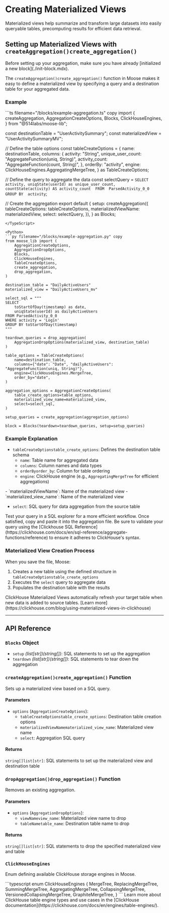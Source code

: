 
# Creating Materialized Views

<LanguageSwitcher />

Materialized views help summarize and transform large datasets into easily queryable tables, precomputing results for efficient data retrieval.

## Setting up Materialized Views with <TypeScript NodeType="span">`createAggregation()`</TypeScript><Python NodeType="span">`create_aggregation()`</Python>

<Callout type="warning" title="Ensure Block Initialization">
  Before setting up your aggregation, make sure you have already [initialized a new block](./init-block.mdx).
</Callout>

The <TypeScript NodeType="span">`createAggregation()`</TypeScript><Python NodeType="span">`create_aggregation()`</Python> function in Moose makes it easy to define a materialized view by specifying a query and a destination table for your aggregated data.

### Example

<TypeScript>
```ts filename="/blocks/example-aggregation.ts" copy
import {
  createAggregation,
  AggregationCreateOptions,
  Blocks,
  ClickHouseEngines,
} from "@514labs/moose-lib";

const destinationTable = "UserActivitySummary";
const materializedView = "UserActivitySummaryMV";

// Define the table options
const tableCreateOptions = {
  name: destinationTable, 
  columns: {
    activity: "String",
    unique_user_count: "AggregateFunction(uniq, String)",
    activity_count: "AggregateFunction(count, String)",
  },
  orderBy: "activity",
  engine: ClickHouseEngines.AggregatingMergeTree,
} as TableCreateOptions;

// Define the query to aggregate the data
const selectQuery = `
  SELECT 
    activity,
    uniqState(userId) as unique_user_count, 
    countState(activity) AS activity_count 
  FROM 
    ParsedActivity_0_0 
  GROUP BY 
    activity
`;

// Create the aggregation
export default {
  setup: createAggregation({
    tableCreateOptions: tableCreateOptions,
    materializedViewName: materializedView, 
    select: selectQuery,
  }),
} as Blocks;
```
</TypeScript>

<Python>
```py filename="/blocks/example-aggregation.py" copy
from moose_lib import (
    AggregationCreateOptions,
    AggregationDropOptions,
    Blocks,
    ClickHouseEngines,
    TableCreateOptions,
    create_aggregation,
    drop_aggregation,
)

destination_table = "DailyActiveUsers"
materialized_view = "DailyActiveUsers_mv"

select_sql = """
SELECT 
    toStartOfDay(timestamp) as date,
    uniqState(userId) as dailyActiveUsers
FROM ParsedActivity_0_0
WHERE activity = 'Login' 
GROUP BY toStartOfDay(timestamp)
"""

teardown_queries = drop_aggregation(
    AggregationDropOptions(materialized_view, destination_table)
)

table_options = TableCreateOptions(
    name=destination_table,
    columns={"date": "Date", "dailyActiveUsers": "AggregateFunction(uniq, String)"},
    engine=ClickHouseEngines.MergeTree,
    order_by="date",
)

aggregation_options = AggregationCreateOptions(
    table_create_options=table_options,
    materialized_view_name=materialized_view,
    select=select_sql,
)

setup_queries = create_aggregation(aggregation_options)

block = Blocks(teardown=teardown_queries, setup=setup_queries)
```
</Python>

### Example Explanation

- <TypeScript NodeType="span">`tableCreateOptions`</TypeScript><Python NodeType="span">`table_create_options`</Python>: Defines the destination table schema
  - `name`: Table name for aggregated data
  - `columns`: Column names and data types
  - <TypeScript NodeType="span">`orderBy`</TypeScript><Python NodeType="span">`order_by`</Python>: Column for table ordering
  - `engine`: ClickHouse engine (e.g., `AggregatingMergeTree` for efficient aggregations)

<TypeScript>
- `materializedViewName`: Name of the materialized view
</TypeScript>
<Python>
- `materialized_view_name`: Name of the materialized view
</Python>

- `select`: SQL query for data aggregation from the source table

<Callout type="info" title="Workflow Tip">
  Test your query in a SQL explorer for a more efficient workflow. Once
  satisfied, copy and paste it into the aggregation file. Be sure to validate
  your query using the [Clickhouse SQL
  Reference](https://clickhouse.com/docs/en/sql-reference/aggregate-functions/reference)
  to ensure it adheres to ClickHouse's syntax.
</Callout>

### Materialized View Creation Process

When you save the file, Moose:
1. Creates a new table using the defined structure in <TypeScript NodeType="span">`tableCreateOptions`</TypeScript><Python NodeType="span">`table_create_options`</Python>
2. Executes the `select` query to aggregate data
3. Populates the destination table with the results

<Callout type="info" title="Automatic Updates">
  ClickHouse Materialized Views automatically refresh your target table when new data is added to source tables. [Learn more](https://clickhouse.com/blog/using-materialized-views-in-clickhouse)
</Callout>

---

## API Reference

### `Blocks` Object
- `setup` <Python NodeType="span">_(list[str])_</Python><TypeScript NodeType="span">_(string[])_</TypeScript>: SQL statements to set up the aggregation
- `teardown` <Python NodeType="span">_(list[str])_</Python><TypeScript NodeType="span">_(string[])_</TypeScript>: SQL statements to tear down the aggregation

### <TypeScript NodeType="span">`createAggregation()`</TypeScript><Python NodeType="span">`create_aggregation()`</Python> Function
Sets up a materialized view based on a SQL query.

#### Parameters
- `options` (`AggregationCreateOptions`):
  - <TypeScript NodeType="span">`tableCreateOptions`</TypeScript><Python NodeType="span">`table_create_options`</Python>: Destination table creation options
  - <TypeScript NodeType="span">`materializedViewName`</TypeScript><Python NodeType="span">`materialized_view_name`</Python>: Materialized view name
  - `select`: Aggregation SQL query

#### Returns
<TypeScript NodeType="span">`string[]`</TypeScript><Python NodeType="span">`list[str]`</Python>: SQL statements to set up the materialized view and destination table

### <TypeScript NodeType="span">`dropAggregation()`</TypeScript><Python NodeType="span">`drop_aggregation()`</Python> Function
Removes an existing aggregation.

#### Parameters
- `options` (`AggregationDropOptions`):
  - <TypeScript NodeType="span">`viewName`</TypeScript><Python NodeType="span">`view_name`</Python>: Materialized view name to drop
  - <TypeScript NodeType="span">`tableName`</TypeScript><Python NodeType="span">`table_name`</Python>: Destination table name to drop

#### Returns
<TypeScript NodeType="span">`string[]`</TypeScript><Python NodeType="span">`list[str]`</Python>: SQL statements to drop the specified materialized view and table

### `ClickHouseEngines`
Enum defining available ClickHouse storage engines in Moose.

<TypeScript>
```typescript
enum ClickHouseEngines {
  MergeTree,
  ReplacingMergeTree,
  SummingMergeTree,
  AggregatingMergeTree,
  CollapsingMergeTree,
  VersionedCollapsingMergeTree,
  GraphiteMergeTree,
}
```
</TypeScript>

<Callout type="info" title="ClickHouse Table Engines">
  Learn more about ClickHouse table engine types and use cases in the [ClickHouse documentation](https://clickhouse.com/docs/en/engines/table-engines/).
</Callout>
